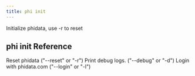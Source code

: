 ```yaml
---
title: phi init
---
```


Initialize phidata, use -r to reset

## phi init Reference

<ResponseField name="reset" type="bool">
 Reset phidata ("--reset" or "-r")
</ResponseField>
<ResponseField name="print_debug_log" type="bool">
 Print debug logs. ("--debug" or "-d")
</ResponseField>
<ResponseField name="login" type="bool">
 Login with phidata.com ("--login" or "-l")
</ResponseField>